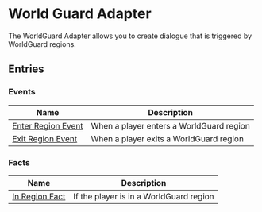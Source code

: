 # World Guard Adapter

The WorldGuard Adapter allows you to create dialogue that is triggered by WorldGuard regions.

## Entries

### Events

| Name | Description |
| ---- | ----------- |
| [Enter Region Event](WorldGuardAdapter/entries/event/on_enter_region) | When a player enters a WorldGuard region |
| [Exit Region Event](WorldGuardAdapter/entries/event/on_exit_region) | When a player exits a WorldGuard region |

### Facts

| Name | Description |
| ---- | ----------- |
| [In Region Fact](WorldGuardAdapter/entries/fact/in_region_fact) | If the player is in a WorldGuard region |


